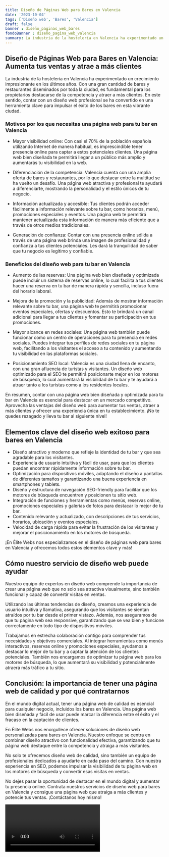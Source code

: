 ```yaml
---
title: Diseño de Páginas Web para Bares en Valencia
date: '2023-10-04'
tags: ['Diseño web', 'Bares', 'Valencia']
draft: false
banner : diseño_paginas_web_bares
fondoBanner : diseño_pagina_web_valencia
summary: La industria de la hostelería en Valencia ha experimentado un crecimiento impresionante en los últimos años. Con una gran cantidad de bares y restaurantes diseminados por toda la ciudad, es fundamental para los propietarios destacarse de la competencia y atraer a más clientes. En este sentido, contar con un diseño web profesional se ha convertido en una herramienta clave para impulsar el éxito de los bares en esta vibrante ciudad.
---
```


## Diseño de Páginas Web para Bares en Valencia: Aumenta tus ventas y atrae a más clientes

La industria de la hostelería en Valencia ha experimentado un crecimiento impresionante en los últimos años. Con una gran cantidad de bares y restaurantes diseminados por toda la ciudad, es fundamental para los propietarios destacarse de la competencia y atraer a más clientes. En este sentido, contar con un diseño web profesional se ha convertido en una herramienta clave para impulsar el éxito de los bares en esta vibrante ciudad.

### Motivos por los que necesitas una página web para tu bar en Valencia

- Mayor visibilidad online: Con casi el 70% de la población española utilizando Internet de manera habitual, es imprescindible tener presencia online para captar a estos potenciales clientes. Una página web bien diseñada te permitirá llegar a un público más amplio y aumentarás tu visibilidad en la web.

- Diferenciación de la competencia: Valencia cuenta con una amplia oferta de bares y restaurantes, por lo que destacar entre la multitud se ha vuelto un desafío. Una página web atractiva y profesional te ayudará a diferenciarte, mostrando la personalidad y el estilo únicos de tu negocio.

- Información actualizada y accesible: Tus clientes podrán acceder fácilmente a información relevante sobre tu bar, como horarios, menú, promociones especiales y eventos. Una página web te permitirá mantener actualizada esta información de manera más eficiente que a través de otros medios tradicionales.

- Generación de confianza: Contar con una presencia online sólida a través de una página web brinda una imagen de profesionalidad y confianza a tus clientes potenciales. Les dará la tranquilidad de saber que tu negocio es legítimo y confiable.

### Beneficios del diseño web para tu bar en Valencia

- Aumento de las reservas: Una página web bien diseñada y optimizada puede incluir un sistema de reservas online, lo cual facilita a tus clientes hacer una reserva en tu bar de manera rápida y sencilla, incluso fuera del horario laboral.

- Mejora de la promoción y la publicidad: Además de mostrar información relevante sobre tu bar, una página web te permitirá promocionar eventos especiales, ofertas y descuentos. Esto te brindará un canal adicional para llegar a tus clientes y fomentar su participación en tus promociones.

- Mayor alcance en redes sociales: Una página web también puede funcionar como un centro de operaciones para tu presencia en redes sociales. Puedes integrar tus perfiles de redes sociales en tu página web, facilitando a los visitantes el acceso a tu contenido y aumentando tu visibilidad en las plataformas sociales.

- Posicionamiento SEO local: Valencia es una ciudad llena de encanto, con una gran afluencia de turistas y visitantes. Un diseño web optimizado para el SEO te permitirá posicionarte mejor en los motores de búsqueda, lo cual aumentará la visibilidad de tu bar y te ayudará a atraer tanto a los turistas como a los residentes locales.

En resumen, contar con una página web bien diseñada y optimizada para tu bar en Valencia es esencial para destacar en un mercado competitivo. Aprovecha las ventajas del diseño web para aumentar tus ventas, atraer a más clientes y ofrecer una experiencia única en tu establecimiento. ¡No te quedes rezagado y lleva tu bar al siguiente nivel!

<GifSeo />

<Cta />

## Elementos clave del diseño web exitoso para bares en Valencia

- Diseño atractivo y moderno que refleje la identidad de tu bar y que sea agradable para los visitantes.
- Experiencia de usuario intuitiva y fácil de usar, para que los clientes puedan encontrar rápidamente información sobre tu bar.
- Optimización para dispositivos móviles, adaptando el diseño a pantallas de diferentes tamaños y garantizando una buena experiencia en smartphones y tablets.
- Diseño y estructura de navegación SEO-friendly para facilitar que los motores de búsqueda encuentren y posicionen tu sitio web.
- Integración de funciones y herramientas como menús, reservas online, promociones especiales y galerías de fotos para destacar lo mejor de tu bar.
- Contenido relevante y actualizado, con descripciones de tus servicios, horarios, ubicación y eventos especiales.
- Velocidad de carga rápida para evitar la frustración de los visitantes y mejorar el posicionamiento en los motores de búsqueda.

¡En Élite Webs nos especializamos en el diseño de páginas web para bares en Valencia y ofrecemos todos estos elementos clave y más! 

## Cómo nuestro servicio de diseño web puede ayudar

Nuestro equipo de expertos en diseño web comprende la importancia de crear una página web que no solo sea atractiva visualmente, sino también funcional y capaz de convertir visitas en ventas. 

Utilizando las últimas tendencias de diseño, creamos una experiencia de usuario intuitiva y llamativa, asegurando que los visitantes se sientan atraídos por tu bar desde el primer vistazo. Además, nos aseguramos de que tu página web sea responsive, garantizando que se vea bien y funcione correctamente en todo tipo de dispositivos móviles.

Trabajamos en estrecha colaboración contigo para comprender tus necesidades y objetivos comerciales. Al integrar herramientas como menús interactivos, reservas online y promociones especiales, ayudamos a destacar lo mejor de tu bar y a captar la atención de los clientes potenciales. También nos encargamos de optimizar tu página web para los motores de búsqueda, lo que aumentará su visibilidad y potencialmente atraerá más tráfico a tu sitio.

## Conclusión: la importancia de tener una página web de calidad y por qué contratarnos

En el mundo digital actual, tener una página web de calidad es esencial para cualquier negocio, incluidos los bares en Valencia. Una página web bien diseñada y fácil de usar puede marcar la diferencia entre el éxito y el fracaso en la captación de clientes.

En Élite Webs nos enorgullece ofrecer soluciones de diseño web personalizadas para bares en Valencia. Nuestro enfoque se centra en combinar diseño atractivo con funcionalidad efectiva, garantizando que tu página web destaque entre la competencia y atraiga a más visitantes.

No solo te ofrecemos diseño web de calidad, sino también un equipo de profesionales dedicados a ayudarte en cada paso del camino. Con nuestra experiencia en SEO, podemos impulsar la visibilidad de tu página web en los motores de búsqueda y convertir esas visitas en ventas.

No dejes pasar la oportunidad de destacar en el mundo digital y aumentar tu presencia online. Contrata nuestros servicios de diseño web para bares en Valencia y consigue una página web que atraiga a más clientes y potencie tus ventas. ¡Contáctanos hoy mismo!

<Video />

<CtaBot job='Bares' city='Valencia'/>

<Gmaps query='Valencia+españa+maps' />